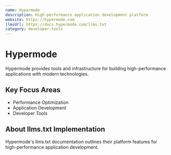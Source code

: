 ```yaml
---
name: Hypermode
description: High-performance application development platform
website: https://hypermode.com
llmsUrl: https://docs.hypermode.com/llms.txt
category: developer-tools
---
```


# Hypermode

Hypermode provides tools and infrastructure for building high-performance applications with modern technologies.

## Key Focus Areas

- Performance Optimization
- Application Development
- Developer Tools

## About llms.txt Implementation

Hypermode's llms.txt documentation outlines their platform features for high-performance application development.
